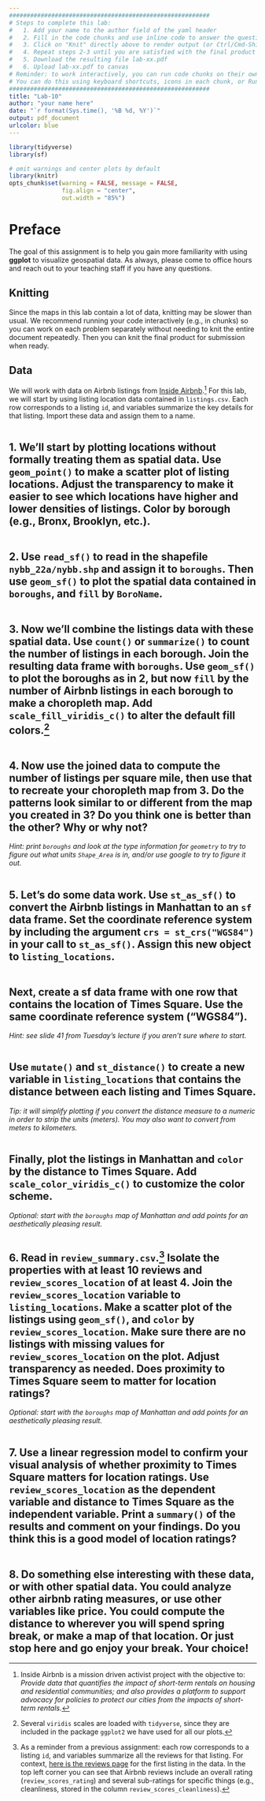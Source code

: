 ```yaml
---
#########################################################
# Steps to complete this lab:
#   1. Add your name to the author field of the yaml header
#   2. Fill in the code chunks and use inline code to answer the questions 
#   3. Click on "Knit" directly above to render output (or Ctrl/Cmd-Shift-K)
#   4. Repeat steps 2-3 until you are satisfied with the final product
#   5. Download the resulting file lab-xx.pdf
#   6. Upload lab-xx.pdf to canvas
# Reminder: to work interactively, you can run code chunks on their own
# You can do this using keyboard shortcuts, icons in each chunk, or Run at the top right of this pane
#########################################################
title: "Lab-10"
author: "your name here"
date: "`r format(Sys.time(), '%B %d, %Y')`"
output: pdf_document
urlcolor: blue
---
```


```r
library(tidyverse)
library(sf)

# omit warnings and center plots by default
library(knitr)
opts_chunk$set(warning = FALSE, message = FALSE,
               fig.align = "center",
               out.width = "85%")
```

# Preface

The goal of this assignment is to help you gain more familiarity with using **ggplot** to visualize geospatial data. As always, please come to office hours and reach out to your teaching staff if you have any questions.

## Knitting

Since the maps in this lab contain a lot of data, knitting may be slower than usual. We recommend running your code interactively (e.g., in chunks) so you can work on each problem separately without needing to knit the entire document repeatedly. Then you can knit the final product for submission when ready.

## Data

We will work with data on Airbnb listings from [Inside Airbnb](http://insideairbnb.com).[^insideairbnb] For this lab, we will start by using listing location data contained in `listings.csv`. Each row corresponds to a listing `id`, and variables summarize the key details for that listing. Import these data and assign them to a name.
```r

```


\newpage
## 1. We'll start by plotting locations without formally treating them as spatial data. Use `geom_point()` to make a scatter plot of listing locations. Adjust the transparency to make it easier to see which locations have higher and lower densities of listings. Color by borough (e.g., Bronx, Brooklyn, etc.).

```r

```


\newpage
## 2. Use `read_sf()` to read in the shapefile `nybb_22a/nybb.shp` and assign it to `boroughs`. Then use `geom_sf()` to plot the spatial data contained in `boroughs`, and `fill` by `BoroName`.

```r

```


\newpage
## 3. Now we'll combine the listings data with these spatial data. Use `count()` or `summarize()` to count the number of listings in each borough. Join the resulting data frame with `boroughs`. Use `geom_sf()` to plot the boroughs as in 2, but now `fill` by the number of Airbnb listings in each borough to make a choropleth map. Add `scale_fill_viridis_c()` to alter the default fill colors.[^viridis-tidyverse]
```r

```


\newpage
## 4. Now use the joined data to compute the number of listings per square mile, then use that to recreate your choropleth map from 3. Do the patterns look similar to or different from the map you created in 3? Do you think one is better than the other? Why or why not?
*Hint: print `boroughs` and look at the type information for `geometry` to try to figure out what units `Shape_Area` is in, and/or use google to try to figure it out.*
```r

```


\newpage
## 5. Let's do some data work. Use `st_as_sf()` to convert the Airbnb listings in Manhattan to an `sf` data frame. Set the coordinate reference system by including the argument `crs = st_crs("WGS84")` in your call to `st_as_sf()`. Assign this new object to `listing_locations`.
```r

```

## Next, create a sf data frame with one row that contains the location of Times Square. Use the same coordinate reference system ("WGS84").
*Hint: see slide 41 from Tuesday's lecture if you aren't sure where to start.*
```r

```

## Use `mutate()` and `st_distance()` to create a new variable in `listing_locations` that contains the distance between each listing and Times Square. 
*Tip: it will simplify plotting if you convert the distance measure to a numeric in order to strip the units (meters). You may also want to convert from meters to kilometers.*
```r

```

## Finally, plot the listings in Manhattan and `color` by the distance to Times Square. Add `scale_color_viridis_c()` to customize the color scheme.
*Optional: start with the `boroughs` map of Manhattan and add points for an aesthetically pleasing result.*
```r

```


\newpage
## 6. Read in `review_summary.csv`.[^review-data] Isolate the properties with at least 10 reviews and `review_scores_location` of at least 4. Join the `review_scores_location` variable to `listing_locations`. Make a scatter plot of the listings using `geom_sf()`, and `color` by `review_scores_location`. Make sure there are no listings with missing values for `review_scores_location` on the plot. Adjust transparency as needed. Does proximity to Times Square seem to matter for location ratings?
*Optional: start with the `boroughs` map of Manhattan and add points for an aesthetically pleasing result.*

```r

```


\newpage
## 7. Use a linear regression model to confirm your visual analysis of whether proximity to Times Square matters for location ratings. Use `review_scores_location` as the dependent variable and distance to Times Square as the independent variable. Print a `summary()` of the results and comment on your findings. Do you think this is a good model of location ratings?
```r

```


\newpage
## 8. Do something else interesting with these data, or with other spatial data. You could analyze other airbnb rating measures, or use other variables like price. You could compute the distance to wherever you will spend spring break, or make a map of that location. Or just stop here and go enjoy your break. Your choice!













[^insideairbnb]: Inside Airbnb is a mission driven activist project with the objective to: *Provide data that quantifies the impact of short-term rentals on housing and residential communities; and also provides a platform to support advocacy for policies to protect our cities from the impacts of short-term rentals.*

[^viridis-tidyverse]: Several `viridis` scales are loaded with `tidyverse`, since they are included in the package `ggplot2` we have used for all our plots.

[^review-data]: As a reminder from a previous assignment: each row corresponds to a listing `id`, and variables summarize all the reviews for that listing. For context, [here is the reviews page](https://www.airbnb.com/rooms/2595/reviews) for the first listing in the data. In the top left corner you can see that Airbnb reviews include an overall rating (`review_scores_rating`) and several sub-ratings for specific things (e.g., cleanliness, stored in the column `review_scores_cleanliness`).
